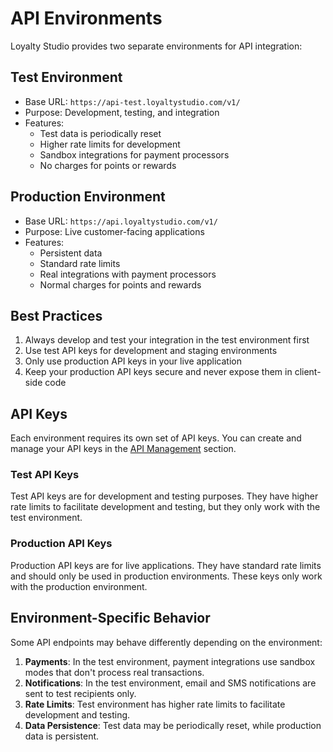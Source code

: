 # API Environments

Loyalty Studio provides two separate environments for API integration:

## Test Environment

- Base URL: `https://api-test.loyaltystudio.com/v1/`
- Purpose: Development, testing, and integration
- Features:
  - Test data is periodically reset
  - Higher rate limits for development
  - Sandbox integrations for payment processors
  - No charges for points or rewards

## Production Environment

- Base URL: `https://api.loyaltystudio.com/v1/`
- Purpose: Live customer-facing applications
- Features:
  - Persistent data
  - Standard rate limits
  - Real integrations with payment processors
  - Normal charges for points and rewards

## Best Practices

1. Always develop and test your integration in the test environment first
2. Use test API keys for development and staging environments
3. Only use production API keys in your live application
4. Keep your production API keys secure and never expose them in client-side code

## API Keys

Each environment requires its own set of API keys. You can create and manage your API keys in the [API Management](/developer/api) section.

### Test API Keys

Test API keys are for development and testing purposes. They have higher rate limits to facilitate development and testing, but they only work with the test environment.

### Production API Keys

Production API keys are for live applications. They have standard rate limits and should only be used in production environments. These keys only work with the production environment.

## Environment-Specific Behavior

Some API endpoints may behave differently depending on the environment:

1. **Payments**: In the test environment, payment integrations use sandbox modes that don't process real transactions.
2. **Notifications**: In the test environment, email and SMS notifications are sent to test recipients only.
3. **Rate Limits**: Test environment has higher rate limits to facilitate development and testing.
4. **Data Persistence**: Test data may be periodically reset, while production data is persistent.
